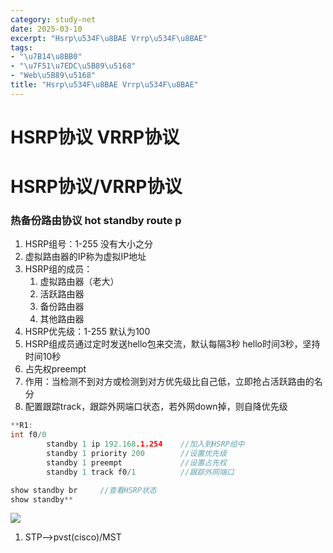 ```yaml
---
category: study-net
date: 2025-03-10
excerpt: "Hsrp\u534F\u8BAE Vrrp\u534F\u8BAE"
tags:
- "\u7B14\u8BB0"
- "\u7F51\u7EDC\u5B89\u5168"
- "Web\u5B89\u5168"
title: "Hsrp\u534F\u8BAE Vrrp\u534F\u8BAE"
---
```

# HSRP协议 VRRP协议 

# HSRP协议/VRRP协议

### 热备份路由协议 hot standby route p

1. HSRP组号：1-255 没有大小之分
2. 虚拟路由器的IP称为虚拟IP地址
3. HSRP组的成员：
    1. 虚拟路由器（老大）
    2. 活跃路由器
    3. 备份路由器
    4. 其他路由器
4. HSRP优先级：1-255 默认为100
5. HSRP组成员通过定时发送hello包来交流，默认每隔3秒
hello时间3秒，坚持时间10秒
6. 占先权preempt
7. 作用：当检测不到对方或检测到对方优先级比自己低，立即抢占活跃路由的名分
8. 配置跟踪track，跟踪外网端口状态，若外网down掉，则自降优先级


```C++
**R1:
int f0/0
        standby 1 ip 192.168.1.254    //加入到HSRP组中
        standby 1 priority 200        //设置优先级
        standby 1 preempt             //设置占先权
        standby 1 track f0/1          //跟踪外网端口

show standby br     //查看HSRP状态
show standby** 
```

![](https://raw.githubusercontent.com/yy0691/img-bed/main/Net_Safe_FeiShu/G7UIbRZCfoqDKnxYMAtc0CdNntd.png)

1. STP—>pvst(cisco)/MST
